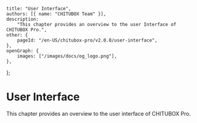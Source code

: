 	title: "User Interface",
	authors: [{ name: "CHITUBOX Team" }],
	description:
		"This chapter provides an overview to the user Interface of CHITUBOX Pro.",
	other: {
		pageId: "/en-US/chitubox-pro/v2.0.0/user-interface",
	},
	openGraph: {
		images: ["/images/docs/og_logo.png"],
	},
};

# User Interface

This chapter provides an overview to the user interface of CHITUBOX Pro.
